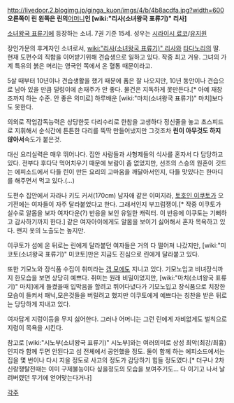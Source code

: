 http://livedoor.2.blogimg.jp/ginga_kuon/imgs/4/b/4b8acdfa.jpg?width=600
'''오른쪽이 린 왼쪽은 린의 '''[[어머니]]'''인 [wiki:"리사(소녀왕국 표류기)" 리사]'''

[[소녀왕국 표류기]]에 등장하는 소녀. 7권 기준 15세. 성우는 [[시라이시 료코]]/[[유지원]]

장인가문의 후계자인 소녀로서, [[wiki:"리사(소녀왕국 표류기)" 리사]]와 [[타다노리]]의 딸. 현재 도편수의 직함을 이어받기위해 견습생으로 일하고 있다. 작중 최고 거유. 그녀의 가계 특유의 붉은 머리는 영국인 쪽에서 온 혈통 때문이라고.

5살 때부터 10년이나 견습생활을 했기 때문에 폼은 잘 나오지만, 10년 동안이나 견습으로 남아 있을 만큼 덜렁이에 손재주가 안 좋다. 물건은 지독하게 못만든다.[* 아예 재창조까지 하는 수준. 안 좋은 의미로] 하루배운 [wiki:"마치(소녀왕국 표류기)" 마치]보다도 못한다. 

의외로 작업감독능력은 상당한듯 다리수리로 한참을 고생하다 정신줄을 놓고 초스피드로 지휘해서 순식간에 튼튼한 다리를 뚝딱 만들어냈지만 그것조차 '''린이 아무것도 하지 않아서'''속도가 붙은것.

대신 요리실력은 매우 뛰어나다. 집안 사람들과 사형제들의 식사를 혼자서 다 담당하고 있다. 전부다 후다닥 먹어치우기 때문에 보람이 좀 없었지만, 선조의 스승의 원혼이 깃드는 에피소드에서 다들 린이 만든 요리의 고마움을 깨달아서인지, 다들 맛있다는 한마디를 해주면서 먹고 있다.(…) 

도편수 집안에서 자라나 키도 커서(170cm) 남자애 같은 이미지라, [[토호인 이쿠토]]가 오기전에는 여자들이 자주 달라붙었다고 한다. 그래서인지 부끄럼쟁이.[* 작중 이쿠토가 실수로 알몸을 보자 여자다운(?) 반응을 보인 유일한 캐릭터. 이 반응에 이쿠토는 기뻐하고 감사하기까지 한다.] 같은 여자아이에게도 알몸을 보이기 싫어해서 혼자 목욕하고 있다. 왠지 옷의 노출도는 높지만.

이쿠토가 섬에 온 뒤로는 린에게 달라붙던 여자들은 거의 다 떨어져 나갔지만, [wiki:"미코토(소녀왕국 표류기)" 미코토]만은 지금도 진심으로 린에게 달라붙고 있다.

또한 기모노와 장식품 수집이 취미라는 [[갭 모에]]도 지니고 있다. 기모노입고 비녀장식까지 한모습을 보면 상당히 예쁘다. 취미는 원래 비밀이었지만, [wiki:"마치(소녀왕국 표류기)" 마치]에게 들켰을때 입막음을 할려고 뛰어다녔다가 기모노입고 장식품으로 치장한 모습이 들켜서 패닉,모은것들을 버릴려고 했지만 이쿠토에게 예쁘다는 칭찬을 받은 뒤로는 당당하게 지내고 있다.

여자답게 지렁이등을 무지 싫어한다. 그러나 어머니는 그런 린에게 자비없게도 벌칙으로 지렁이 목욕을 시킨다.

참고로 [wiki:"시노부(소녀왕국 표류기)" 시노부]와는 여러의미로 상성 최악(최강/최흉)인지라 함께 두면 안된다고 섬 전체에서 공인했을 정도. 둘이 함께 하는 에피소드에서는 집을 몇 번이나 다시 지을 정도로 사고의 정도가 감당하기 힘들 정도였다.[* 더구나 2차 신랑쟁탈전때는 이미 구제불능이다 싶을정도의 모습을 보여주기도... 다 이기고 나서 날려버렸던 무기에 얻어맞는다거나]

[[각주]]
